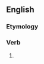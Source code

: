 ==English==

===Etymology===
{{suffix|compass|eth|lang=en}}

===Verb===
{{head|en|verb form}}

# {{en-archaic third-person singular of|compass}}